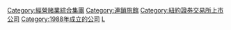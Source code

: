 [[Category:經營赌業綜合集團|Category:經營赌業綜合集團]]
[[Category:連鎖旅館|Category:連鎖旅館]]
[[Category:紐約證券交易所上市公司|Category:紐約證券交易所上市公司]]
[[Category:1988年成立的公司|Category:1988年成立的公司]]
[[Category:各品牌旅館|L]]